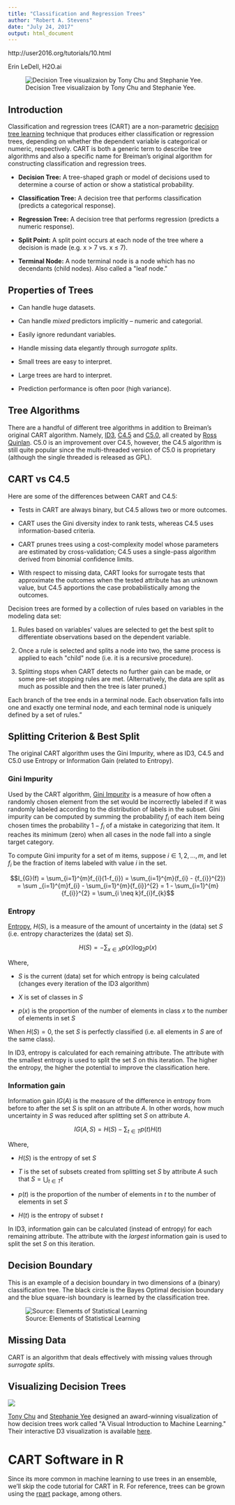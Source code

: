 ```yaml
---
title: "Classification and Regression Trees"
author: "Robert A. Stevens"
date: "July 24, 2017"
output: html_document
---
```


http://user2016.org/tutorials/10.html

Erin LeDell, H2O.ai

![Decision Tree visualizaion by Tony Chu and Stephanie Yee.](./dt.png)

## Introduction

Classification and regression trees (CART) are a non-parametric [decision tree learning](https://en.wikipedia.org/wiki/Decision_tree_learning) technique that produces either classification or regression trees, depending on whether the dependent variable is categorical or numeric, respectively.  CART is both a generic term to describe tree algorithms and also a specific name for Breiman's original algorithm for constructing classification and regression trees.

- **Decision Tree:** A tree-shaped graph or model of decisions used to determine a course of action or show a statistical probability.

- **Classification Tree:** A decision tree that performs classification (predicts a categorical response).

- **Regression Tree:** A decision tree that performs regression (predicts a numeric response).

- **Split Point:** A split point occurs at each node of the tree where a decision is made (e.g. x > 7 vs. x &leq; 7).

- **Terminal Node:** A node terminal node is a node which has no decendants (child nodes).  Also called a \"leaf node.\"

## Properties of Trees

- Can handle huge datasets.

- Can handle *mixed* predictors implicitly -- numeric and categorial.

- Easily ignore redundant variables.

- Handle missing data elegantly through *surrogate splits*.

- Small trees are easy to interpret.

- Large trees are hard to interpret.

- Prediction performance is often poor (high variance).

## Tree Algorithms

There are a handful of different tree algorithms in addition to Breiman's original CART algorithm.  Namely, [ID3](https://en.wikipedia.org/wiki/ID3_algorithm), [C4.5](https://en.wikipedia.org/wiki/C4.5_algorithm) and [C5.0](https://en.wikipedia.org/wiki/C4.5_algorithm#Improvements_in_C5.0.2FSee5_algorithm), all created by [Ross Quinlan](https://en.wikipedia.org/wiki/Ross_Quinlan).  C5.0 is an improvement over C4.5, however, the C4.5 algorithm is still quite popular since the multi-threaded version of C5.0 is proprietary (although the single threaded is released as GPL).

## CART vs C4.5

Here are some of the differences between CART and C4.5:

- Tests in CART are always binary, but C4.5 allows two or more outcomes.

- CART uses the Gini diversity index to rank tests, whereas C4.5 uses information-based criteria.

- CART prunes trees using a cost-complexity model whose parameters are estimated by cross-validation; C4.5 uses a single-pass algorithm derived from binomial confidence limits.

- With respect to missing data, CART looks for surrogate tests that approximate the outcomes when the tested attribute has an unknown value, but C4.5 apportions the case probabilistically among the outcomes. 

Decision trees are formed by a collection of rules based on variables in the modeling data set:

1. Rules based on variables' values are selected to get the best split to differentiate observations based on the dependent variable.

2. Once a rule is selected and splits a node into two, the same process is applied to each \"child\" node (i.e. it is a recursive procedure).

3. Splitting stops when CART detects no further gain can be made, or some pre-set stopping rules are met. (Alternatively, the data are split as much as possible and then the tree is later pruned.)

Each branch of the tree ends in a terminal node. Each observation falls into one and exactly one terminal node, and each terminal node is uniquely defined by a set of rules."

## Splitting Criterion & Best Split

The original CART algorithm uses the Gini Impurity, where as ID3, C4.5 and C5.0 use Entropy or Information Gain (related to Entropy).

### Gini Impurity

Used by the CART algorithm, [Gini Impurity](https://en.wikipedia.org/wiki/Decision_tree_learning#Gini_impurity) is a measure of how often a randomly chosen element from the set would be incorrectly labeled if it was randomly labeled according to the distribution of labels in the subset. Gini impurity can be computed by summing the probability $f_i$ of each item being chosen times the probability $1 − f_i$ of a mistake in categorizing that item. It reaches its minimum (zero) when all cases in the node fall into a single target category.

To compute Gini impurity for a set of m items, suppose $i ∈ {1, 2, ..., m}$, and let $f_i$ be the fraction of items labeled with value $i$ in the set.

$$I_{G}(f) = \sum_{i=1}^{m}f_{i}(1-f_{i}) = \sum_{i=1}^{m}(f_{i} - {f_{i}}^{2}) = \sum _{i=1}^{m}f_{i} - \sum_{i=1}^{m}{f_{i}}^{2} = 1 - \sum_{i=1}^{m}{f_{i}}^{2} = \sum_{i \neq k}f_{i}f_{k}$$

### Entropy

[Entropy](https://en.wikipedia.org/wiki/ID3_algorithm#Entropy), $H(S)$, is a measure of the amount of uncertainty in the (data) set $S$ (i.e. entropy characterizes the (data) set $S$).

$$H(S)=-\sum_{{x \in X}}p(x) \log_{{2}}p(x)$$

Where,

- $S$ is the current (data) set for which entropy is being calculated (changes every iteration of the ID3 algorithm)

- $X$ is set of classes in $S$

- $p(x)$ is the proportion of the number of elements in class $x$ to the number of elements in set $S$

When $H(S)=0$, the set $S$ is perfectly classified (i.e. all elements in $S$ are of the same class).

In ID3, entropy is calculated for each remaining attribute. The attribute with the smallest entropy is used to split the set $S$ on this iteration. The higher the entropy, the higher the potential to improve the classification here.

### Information gain

Information gain $IG(A)$ is the measure of the difference in entropy from before to after the set $S$ is split on an attribute $A$. In other words, how much uncertainty in $S$ was reduced after splitting set $S$ on attribute $A$.

$$IG(A, S) = H(S) -\sum_{{t \in T}}p(t)H(t)$$

Where,

- $H(S)$ is the entropy of set $S$

- $T$ is the set of subsets created from splitting set $S$ by attribute $A$ such that $S = \bigcup_{{t \in T}}t$

- $p(t)$ is the proportion of the number of elements in $t$ to the number of elements in set $S$

- $H(t)$ is the entropy of subset $t$

In ID3, information gain can be calculated (instead of entropy) for each remaining attribute. The attribute with the *largest* information gain is used to split the set $S$ on this iteration.

## Decision Boundary

This is an example of a decision boundary in two dimensions of a (binary) classification tree.  The black circle is the Bayes Optimal decision boundary and the blue square-ish boundary is learned by the classification tree.

![Source: Elements of Statistical Learning](./boundary_dt.png)

## Missing Data

CART is an algorithm that deals effectively with missing values through *surrogate splits*.

## Visualizing Decision Trees

![](./r2d3_visual_ml.png)

[Tony Chu](https://twitter.com/tonyhschu) and [Stephanie Yee](https://twitter.com/stephaniejyee) designed an award-winning visualization of how decision trees work called \"A Visual Introduction to Machine Learning.\"  Their interactive D3 visualization is available [here](http://www.r2d3.us/visual-intro-to-machine-learning-part-1/).

# CART Software in R

Since its more common in machine learning to use trees in an ensemble, we'll skip the code tutorial for CART in R. For reference, trees can be grown using the [rpart](https://cran.r-project.org/web/packages/rpart/index.html) package, among others.
